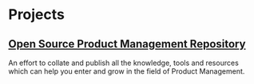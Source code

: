 # Projects

## [Open Source Product Management Repository](https://www.pm.prismo.net/)

An effort to collate and publish all the knowledge, tools and resources which can help you enter and grow in the field of Product Management.
